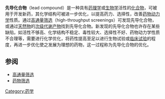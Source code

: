 {{Refimprove |time=2009-12-29T07:28:43+00:00 }}
{{medical}}
'''先导化合物'''（lead compound）是一种具有[[药理学|药理学]]或[[生物学|生物学]]活性的[[化合物|化合物]]，可被用于开发新药，其化学结构可被进一步优化，以提高药力、选择性，改善[[药物动力学|药物动力学]]性质。通过[[高通量筛选|高通量筛选]]（high-throughput screenings）可发现先导化合物，或通过[[天然物|天然物]]的[[次级代谢产物|次级代谢产物]]找到先导化合物。新发现的先导化合物也许存在某些缺陷，如活性不够高、化学结构不稳定、毒性较大、选择性不好、药物动力学性质不合理等，需要进行化学优化，将药性提高至足以进行生物试验或[[临床试验|临床试验]]的程度，再进一步优化使之发展为理想的药物，这一过程称为先导化合物的优化。

==参阅==
* [[高通量筛选|高通量筛选]]
* [[药物筛选|药物筛选]]

{{药学小作品}}
[[Category:药学|Category:药学]]